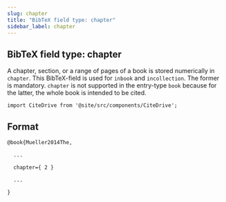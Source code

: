 ```yaml
---
slug: chapter
title: "BibTeX field type: chapter"
sidebar_label: chapter
---
```


## BibTeX field type: chapter

A chapter, section, or a range of pages of a book is stored numerically in ``chapter``.
This BibTeX-field is used for ``inbook`` and ``incollection``. The former is mandatory.
``chapter`` is not supported in the entry-type ``book`` because for the latter, the whole book is intended to be cited.

```mdx-code-block
import CiteDrive from '@site/src/components/CiteDrive';
```
<CiteDrive /> 

## Format

```tex
@book{Mueller2014The,

  ...

  chapter={ 2 }

  ...

}
```

